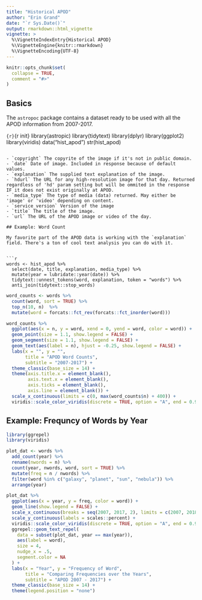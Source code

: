 ```yaml
---
title: "Historical APOD"
author: "Erin Grand"
date: "`r Sys.Date()`"
output: rmarkdown::html_vignette
vignette: >
  %\VignetteIndexEntry{Historical APOD}
  %\VignetteEngine{knitr::rmarkdown}
  %\VignetteEncoding{UTF-8}
---
```


```r
knitr::opts_chunk$set(
  collapse = TRUE,
  comment = "#>"
)
```


## Basics
The `astropoc` package contains a dataset ready to be used with all the APOD information from 2007-2017.

```{r}```{r init}
library(astropic)
library(tidytext)
library(dplyr)
library(ggplot2)
library(viridis)
data("hist_apod")
str(hist_apod)
```

- `copyright` The copyrite of the image if it's not in public domain.
- `date` Date of image. Included in response because of default values.
- `explanation` The supplied text explanation of the image.
- `hdurl` The URL for any high-resolution image for that day. Returned regardless of 'hd' param setting but will be ommited in the response IF it does not exist originally at APOD.
- `media_type` The type of media (data) returned. May either be 'image' or 'video' depending on content.
- `service_version` Version of the image
- `title` The title of the image.
- `url` The URL of the APOD image or video of the day.

## Example: Word Count 

My favorite part of the APOD data is working with the `explanation` field. There's a ton of cool text analysis you can do with it.


```r
words <- hist_apod %>%
  select(date, title, explanation, media_type) %>%
  mutate(year = lubridate::year(date)) %>%
  tidytext::unnest_tokens(word, explanation, token = "words") %>%
  anti_join(tidytext::stop_words) 
```

```r
word_counts <- words %>%
  count(word, sort = TRUE) %>%
  top_n(10, n)  %>%
  mutate(word = forcats::fct_rev(forcats::fct_inorder(word)))

word_counts %>%
  ggplot(aes(x = n, y = word, xend = 0, yend = word, color = word)) +
  geom_point(size = 1.1, show.legend = FALSE) +
  geom_segment(size = 1.1, show.legend = FALSE) +
  geom_text(aes(label = n), hjust = -0.25, show.legend = FALSE) +
  labs(x = "", y = "",
       title = "APOD Word Counts",
       subtitle = "2007-2017") +
  theme_classic(base_size = 14) +
  theme(axis.title.x = element_blank(),
        axis.text.x = element_blank(),
        axis.ticks = element_blank(),
        axis.line = element_blank()) +
  scale_x_continuous(limits = c(0, max(word_counts$n) + 400)) +
  viridis::scale_color_viridis(discrete = TRUE, option = "A", end = 0.9)
```

## Example: Frequncy of Words by Year
```r
library(ggrepel)
library(viridis)

plot_dat <- words %>%
  add_count(year) %>%
  rename(nwords = n) %>%
  count(year, nwords, word, sort = TRUE) %>%
  mutate(freq = n / nwords) %>%
  filter(word %in% c("galaxy", "planet", "sun", "nebula")) %>%
  arrange(year)

plot_dat %>% 
  ggplot(aes(x = year, y = freq, color = word)) +
  geom_line(show.legend = FALSE) +
  scale_x_continuous(breaks = seq(2007, 2017, 2), limits = c(2007, 2018)) +
  scale_y_continuous(labels = scales::percent) +
  viridis::scale_color_viridis(discrete = TRUE, option = "A", end = 0.9) +
  ggrepel::geom_text_repel(
    data = subset(plot_dat, year == max(year)),
    aes(label = word),
    size = 4,
    nudge_x = .5,
    segment.color = NA
  ) +
  labs(x = "Year", y = "Frequency of Word", 
       title = "Comparing Frequencies over the Years",
       subtitle = "APOD 2007 - 2017") +
  theme_classic(base_size = 14) +
  theme(legend.position = "none") 
```


